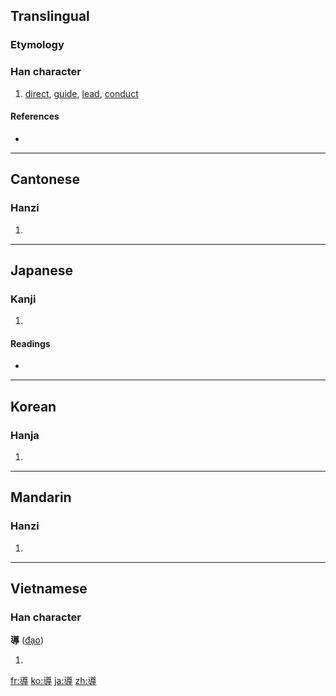 {{also|导}}
==Translingual==

===Etymology===
{{Han compound|道|寸|t1=path|t2=hand|ls=ic}}

===Han character===
{{Han char|rn=41|rad=寸|as=12|sn=15|four=3834<sub>3</sub>|canj=卜山木戈 (YUDI)|ids=⿱道寸}}

# [[direct]], [[guide]], [[lead]], [[conduct]]

====References====
* {{Han ref|kx=0296.100|dkj=07463|dj=0586.090|hdz=10512.050|uh=5C0E|ud=23566|bh=BEC9|bd=48841}}

----

==Cantonese==

===Hanzi===
{{yue-hanzi|jyut=|y=dou6|sim=导}}

# {{defn|Cantonese}}

----

==Japanese==

===Kanji===
{{ja-kanji|grade=5|rs=寸12}}

# {{defn|Japanese}}

====Readings====
* {{ja-readings|on=[[どう]] (dō)|kun=[[みちびく]] (michibiku), [[みちびき]] (michibiki)}}

----

==Korean==

===Hanja===
{{ko-hanja|hangeul=도|rv=do|mr=to}}

# {{defn|Korean}}

----

==Mandarin==

===Hanzi===
{{cmn-hanzi|sim=导|pin=[[dǎo]] ([[dao3]])|wg=tao<sup>3</sup>}}

# {{defn|Mandarin}}

----

==Vietnamese==

===Han character===
'''導''' ([[đạo]])

# {{defn|Vietnamese}}

[[fr:導]]
[[ko:導]]
[[ja:導]]
[[zh:導]]
